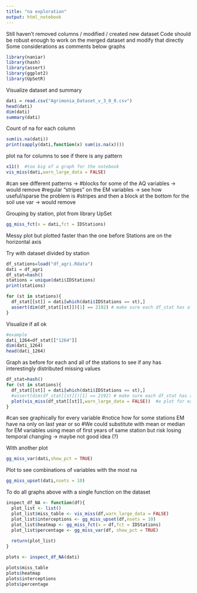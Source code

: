 ```yaml
---
title: "na exploration"
output: html_notebook
---
```


Still haven't removed columns / modified / created new dataset
Code should be robust enough to work on the merged dataset and modify that directly
Some considerations as comments below graphs


```r
library(naniar)
library(hash)
library(assert)
library(ggplot2)
library(UpSetR)
```

Visualize dataset and summary
```r
dati = read.csv("Agrimonia_Dataset_v_3_0_0.csv")
head(dati)
dim(dati)
summary(dati)
```
Count of na for each column
```r
sum(is.na(dati))  
print(sapply(dati,function(x) sum(is.na(x))))
```


plot na for columns to see if there is any pattern
```r
x11()  #too big of a graph for the notebook
vis_miss(dati,warn_large_data = FALSE)
```
#can see different patterns ->
#blocks for some of the AQ variables  -> would remove
#regular "stripes" on the EM variables  -> see how useful/sparse the problem is
#stripes and then a block at the bottom for the soil use var  -> would remove



Grouping by station, plot from library UpSet
```r
gg_miss_fct(x = dati,fct = IDStations)
```
Messy plot but plotted faster than the one before
Stations are on the horizontal axis



Try with dataset divided by station 
```r
df_stations=load("df_agri.Rdata")
dati = df_agri
df_stat=hash()
stations = unique(dati$IDStations)
print(stations)

for (st in stations){
  df_stat[[st]] = dati[which(dati$IDStations == st),]
  assert(dim(df_stat[[st]])[1] == 2192) # make sure each df_stat has all his 2192 obs
}

```
Visualize if all ok
```r
#example
dati_1264=df_stat[["1264"]]
dim(dati_1264)
head(dati_1264)
```

Graph as before for each and all of the stations to see if any has interestingly distributed missing values
```r
df_stat=hash()
for (st in stations){
  df_stat[[st]] = dati[which(dati$IDStations == st),]
  #assert(dim(df_stat[[st]])[1] == 2192) # make sure each df_stat has all his 2192 obs
  plot(vis_miss(df_stat[[st]],warn_large_data = FALSE))  #a plot for each station
}
```
#can see graphically for every variable
#notice how for some stations EM have na only on last year or so
#We could substitute with mean or median for EM variables using mean of first years of same station but risk losing temporal changing -> maybe not good idea (?)


With another plot
```r
gg_miss_var(dati,show_pct = TRUE) 
```


Plot to see combinations of variables with the most na
```r
gg_miss_upset(dati,nsets = 10)
```










To do all graphs above with a single function on the dataset
```r
inspect_df_NA <- function(df){
  plot_list <- list() 
  plot_list$miss_table <- vis_miss(df,warn_large_data = FALSE)    
  plot_list$interceptions <- gg_miss_upset(df,nsets = 10)
  plot_list$heatmap <- gg_miss_fct(x = df,fct = IDStations)
  plot_list$percentage <- gg_miss_var(df, show_pct = TRUE) 
  
  return(plot_list)
}
```

```r
plots <- inspect_df_NA(dati)

plots$miss_table
plots$heatmap
plots$interceptions
plots$percentage
```



